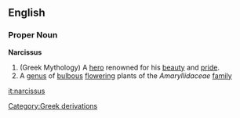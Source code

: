 ==English==
===Proper Noun===
'''Narcissus'''
{{wikipedia}}
# (Greek Mythology) A [[hero]] renowned for his [[beauty]] and [[pride]].
# A [[genus]] of [[bulbous]] [[flower]]ing plants of the ''Amaryllidaceae'' [[family]]

[[it:narcissus]]
[[Category:Greek derivations]]